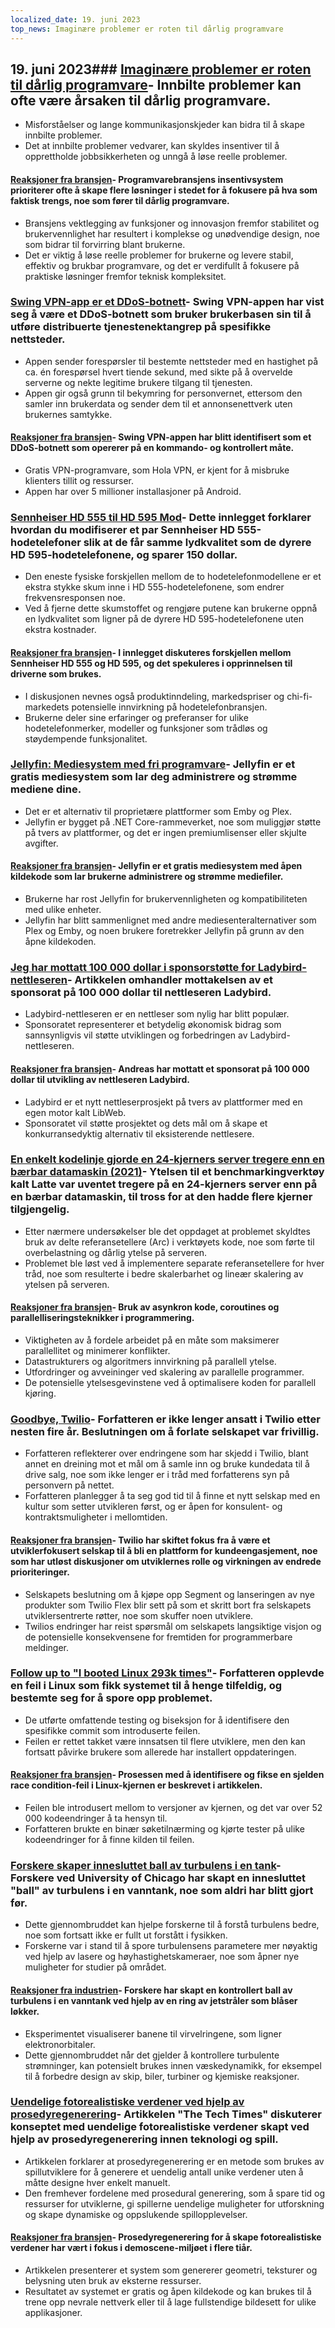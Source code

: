 ```yaml
---
localized_date: 19. juni 2023
top_news: Imaginære problemer er roten til dårlig programvare
---
```




<CallToAction />

<Steps>

## 19. juni 2023### [Imaginære problemer er roten til dårlig programvare](https://cerebralab.com/Imaginary_Problems_Are_the_Root_of_Bad_Software)- Innbilte problemer kan ofte være årsaken til dårlig programvare.

- Misforståelser og lange kommunikasjonskjeder kan bidra til å skape innbilte problemer.
- Det at innbilte problemer vedvarer, kan skyldes insentiver til å opprettholde jobbsikkerheten og unngå å løse reelle problemer.

#### [Reaksjoner fra bransjen](http://news.ycombinator.com/item?id=36380711)- Programvarebransjens insentivsystem prioriterer ofte å skape flere løsninger i stedet for å fokusere på hva som faktisk trengs, noe som fører til dårlig programvare.

- Bransjens vektlegging av funksjoner og innovasjon fremfor stabilitet og brukervennlighet har resultert i komplekse og unødvendige design, noe som bidrar til forvirring blant brukerne.
- Det er viktig å løse reelle problemer for brukerne og levere stabil, effektiv og brukbar programvare, og det er verdifullt å fokusere på praktiske løsninger fremfor teknisk kompleksitet.

### [Swing VPN-app er et DDoS-botnett](https://lecromee.github.io/posts/swing_vpn_ddosing_sites/)- Swing VPN-appen har vist seg å være et DDoS-botnett som bruker brukerbasen sin til å utføre distribuerte tjenestenektangrep på spesifikke nettsteder.

- Appen sender forespørsler til bestemte nettsteder med en hastighet på ca. én forespørsel hvert tiende sekund, med sikte på å overvelde serverne og nekte legitime brukere tilgang til tjenesten.
- Appen gir også grunn til bekymring for personvernet, ettersom den samler inn brukerdata og sender dem til et annonsenettverk uten brukernes samtykke.

#### [Reaksjoner fra bransjen](http://news.ycombinator.com/item?id=36382700)- Swing VPN-appen har blitt identifisert som et DDoS-botnett som opererer på en kommando- og kontrollert måte.

- Gratis VPN-programvare, som Hola VPN, er kjent for å misbruke klienters tillit og ressurser.
- Appen har over 5 millioner installasjoner på Android.

### [Sennheiser HD 555 til HD 595 Mod](http://mikebeauchamp.com/misc/sennheiser-hd-555-to-hd-595-mod/)- Dette innlegget forklarer hvordan du modifiserer et par Sennheiser HD 555-hodetelefoner slik at de får samme lydkvalitet som de dyrere HD 595-hodetelefonene, og sparer 150 dollar.

- Den eneste fysiske forskjellen mellom de to hodetelefonmodellene er et ekstra stykke skum inne i HD 555-hodetelefonene, som endrer frekvensresponsen noe.
- Ved å fjerne dette skumstoffet og rengjøre putene kan brukerne oppnå en lydkvalitet som ligner på de dyrere HD 595-hodetelefonene uten ekstra kostnader.

#### [Reaksjoner fra bransjen](http://news.ycombinator.com/item?id=36377875)- I innlegget diskuteres forskjellen mellom Sennheiser HD 555 og HD 595, og det spekuleres i opprinnelsen til driverne som brukes.

- I diskusjonen nevnes også produktinndeling, markedspriser og chi-fi-markedets potensielle innvirkning på hodetelefonbransjen.
- Brukerne deler sine erfaringer og preferanser for ulike hodetelefonmerker, modeller og funksjoner som trådløs og støydempende funksjonalitet.

### [Jellyfin: Mediesystem med fri programvare](https://github.com/jellyfin/jellyfin)- Jellyfin er et gratis mediesystem som lar deg administrere og strømme mediene dine.

- Det er et alternativ til proprietære plattformer som Emby og Plex.
- Jellyfin er bygget på .NET Core-rammeverket, noe som muliggjør støtte på tvers av plattformer, og det er ingen premiumlisenser eller skjulte avgifter.

#### [Reaksjoner fra bransjen](http://news.ycombinator.com/item?id=36378689)- Jellyfin er et gratis mediesystem med åpen kildekode som lar brukerne administrere og strømme mediefiler.

- Brukerne har rost Jellyfin for brukervennligheten og kompatibiliteten med ulike enheter.
- Jellyfin har blitt sammenlignet med andre mediesenteralternativer som Plex og Emby, og noen brukere foretrekker Jellyfin på grunn av den åpne kildekoden.

### [Jeg har mottatt 100 000 dollar i sponsorstøtte for Ladybird-nettleseren](https://twitter.com/awesomekling/status/1670298370550779905)- Artikkelen omhandler mottakelsen av et sponsorat på 100 000 dollar til nettleseren Ladybird.

- Ladybird-nettleseren er en nettleser som nylig har blitt populær.
- Sponsoratet representerer et betydelig økonomisk bidrag som sannsynligvis vil støtte utviklingen og forbedringen av Ladybird-nettleseren.

#### [Reaksjoner fra bransjen](http://news.ycombinator.com/item?id=36377805)- Andreas har mottatt et sponsorat på 100 000 dollar til utvikling av nettleseren Ladybird.

- Ladybird er et nytt nettleserprosjekt på tvers av plattformer med en egen motor kalt LibWeb.
- Sponsoratet vil støtte prosjektet og dets mål om å skape et konkurransedyktig alternativ til eksisterende nettlesere.

### [En enkelt kodelinje gjorde en 24-kjerners server tregere enn en bærbar datamaskin (2021)](https://pkolaczk.github.io/server-slower-than-a-laptop/)- Ytelsen til et benchmarkingverktøy kalt Latte var uventet tregere på en 24-kjerners server enn på en bærbar datamaskin, til tross for at den hadde flere kjerner tilgjengelig.

- Etter nærmere undersøkelser ble det oppdaget at problemet skyldtes bruk av delte referansetellere (Arc) i verktøyets kode, noe som førte til overbelastning og dårlig ytelse på serveren.
- Problemet ble løst ved å implementere separate referansetellere for hver tråd, noe som resulterte i bedre skalerbarhet og lineær skalering av ytelsen på serveren.

#### [Reaksjoner fra bransjen](http://news.ycombinator.com/item?id=36376669)- Bruk av asynkron kode, coroutines og parallelliseringsteknikker i programmering.

- Viktigheten av å fordele arbeidet på en måte som maksimerer parallellitet og minimerer konflikter.
- Datastrukturers og algoritmers innvirkning på parallell ytelse.
- Utfordringer og avveininger ved skalering av parallelle programmer.
- De potensielle ytelsesgevinstene ved å optimalisere koden for parallell kjøring.

### [Goodbye, Twilio](https://blog.miguelgrinberg.com/post/goodbye-twilio)- Forfatteren er ikke lenger ansatt i Twilio etter nesten fire år. Beslutningen om å forlate selskapet var frivillig.

- Forfatteren reflekterer over endringene som har skjedd i Twilio, blant annet en dreining mot et mål om å samle inn og bruke kundedata til å drive salg, noe som ikke lenger er i tråd med forfatterens syn på personvern på nettet.
- Forfatteren planlegger å ta seg god tid til å finne et nytt selskap med en kultur som setter utvikleren først, og er åpen for konsulent- og kontraktsmuligheter i mellomtiden.

#### [Reaksjoner fra bransjen](http://news.ycombinator.com/item?id=36382361)- Twilio har skiftet fokus fra å være et utviklerfokusert selskap til å bli en plattform for kundeengasjement, noe som har utløst diskusjoner om utviklernes rolle og virkningen av endrede prioriteringer.

- Selskapets beslutning om å kjøpe opp Segment og lanseringen av nye produkter som Twilio Flex blir sett på som et skritt bort fra selskapets utviklersentrerte røtter, noe som skuffer noen utviklere.
- Twilios endringer har reist spørsmål om selskapets langsiktige visjon og de potensielle konsekvensene for fremtiden for programmerbare meldinger.

### [Follow up to "I booted Linux 293k times"](https://rwmj.wordpress.com/2023/06/18/follow-up-to-i-booted-linux-292612-times/)- Forfatteren opplevde en feil i Linux som fikk systemet til å henge tilfeldig, og bestemte seg for å spore opp problemet.

- De utførte omfattende testing og biseksjon for å identifisere den spesifikke commit som introduserte feilen.
- Feilen er rettet takket være innsatsen til flere utviklere, men den kan fortsatt påvirke brukere som allerede har installert oppdateringen.

#### [Reaksjoner fra bransjen](http://news.ycombinator.com/item?id=36379615)- Prosessen med å identifisere og fikse en sjelden race condition-feil i Linux-kjernen er beskrevet i artikkelen.

- Feilen ble introdusert mellom to versjoner av kjernen, og det var over 52 000 kodeendringer å ta hensyn til.
- Forfatteren brukte en binær søketilnærming og kjørte tester på ulike kodeendringer for å finne kilden til feilen.

### [Forskere skaper innesluttet ball av turbulens i en tank](https://news.uchicago.edu/story/tempest-teacup-uchicago-physicists-make-breakthrough-creating-turbulence)- Forskere ved University of Chicago har skapt en innesluttet "ball" av turbulens i en vanntank, noe som aldri har blitt gjort før.

- Dette gjennombruddet kan hjelpe forskerne til å forstå turbulens bedre, noe som fortsatt ikke er fullt ut forstått i fysikken.
- Forskerne var i stand til å spore turbulensens parametere mer nøyaktig ved hjelp av lasere og høyhastighetskameraer, noe som åpner nye muligheter for studier på området.

#### [Reaksjoner fra industrien](http://news.ycombinator.com/item?id=36376875)- Forskere har skapt en kontrollert ball av turbulens i en vanntank ved hjelp av en ring av jetstråler som blåser løkker.

- Eksperimentet visualiserer banene til virvelringene, som ligner elektronorbitaler.
- Dette gjennombruddet når det gjelder å kontrollere turbulente strømninger, kan potensielt brukes innen væskedynamikk, for eksempel til å forbedre design av skip, biler, turbiner og kjemiske reaksjoner.

### [Uendelige fotorealistiske verdener ved hjelp av prosedyregenerering](https://arxiv.org/abs/2306.09310)- Artikkelen "The Tech Times" diskuterer konseptet med uendelige fotorealistiske verdener skapt ved hjelp av prosedyregenerering innen teknologi og spill.

- Artikkelen forklarer at prosedyregenerering er en metode som brukes av spillutviklere for å generere et uendelig antall unike verdener uten å måtte designe hver enkelt manuelt.
- Den fremhever fordelene med prosedural generering, som å spare tid og ressurser for utviklerne, gi spillerne uendelige muligheter for utforskning og skape dynamiske og oppslukende spillopplevelser.

#### [Reaksjoner fra bransjen](http://news.ycombinator.com/item?id=36376071)- Prosedyregenerering for å skape fotorealistiske verdener har vært i fokus i demoscene-miljøet i flere tiår.

- Artikkelen presenterer et system som genererer geometri, teksturer og belysning uten bruk av eksterne ressurser.
- Resultatet av systemet er gratis og åpen kildekode og kan brukes til å trene opp nevrale nettverk eller til å lage fullstendige bildesett for ulike applikasjoner.

</Steps>
